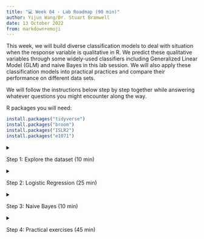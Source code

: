 ```yaml
---
title: "💻 Week 04 - Lab Roadmap (90 min)"
author: Yijun Wang/Dr. Stuart Bramwell
date: 13 October 2022
from: markdown+emoji
---
```


This week, we will build diverse classification models to deal with situation when the response variable is qualitative in R. We predict these qualitative variables through some widely-used classifiers including Generalized Linear Model (GLM) and naive Bayes in this lab session. We will also apply these classification models into practical practices and compare their performance on different data sets.

We will follow the instructions below step by step together while answering whatever questions you might encounter along the way.

R packages you will need:

``` r
install.packages("tidyverse")
install.packages("broom")
install.packages("ISLR2")
install.packages("e1071")
```


<details>

<summary>

Step 1: Explore the dataset (10 min)

</summary>

## Step 1: Explore the dataset


### Step 1.1 Load the Data

Load the `ISLR2` package, which contains a large collection of data sets and functions. We will begin by examining some numerical and graphical summaries of the `Smarket` data, which is part of the `ISLR2` library.

```r
library("ISLR2")
head(Smarket)
```

This data set consists of percentage returns for the S&P 500 stock index over 1250 days, from the beginning of 2001 until the end of 2005. We use the command `names()` to obtain the variable names of this data set:

```r
names(Smarket)
```

How many rows and columns do we have in this dataset?

```r
dim(Smarket)
```

Let's add another column `day` to index the number of days in this dataset:

```r
Smarket$day <- 1:nrow(Smarket)
head(Smarket)
```

 For each date, we have recorded the percentage returns for each of the five previous trading days, `Lag1` through `Lag5`. We have also recorded `Volume` (the number of shares traded on the previous day, in billions), `Today` (the percentage return on the date in question) and `Direction` (whether the market was Up or Down on this date). Our goal is to predict `Direction` (a qualitative response) using the other features.

Let's look at a generic summary of this data and how each pair of variables are related:

```r
summary(Smarket)
```

```r
pairs(Smarket)
```

### Step 1.2 Initial exploratory data analysis

Produce a matrix that contains all of the pairwise correlations among the predictors in a data set:

```r
cor(Smarket[, -9])
```

The function `cor()` can only take quantitative variables. Because the `Direction` variable is qualitative, therefore we exclude it when calculating the correlation matrix.

As one would expect, the correlations between the lag variables and today's returns are close to zero. In other words, there appears to be little correlation between today's returns and previous days' returns. The only substantial correlation is between `Year` and `Volume`. We could explore how Volume changed chronologically.

```r
library(tidyverse)

ggplot(data = Smarket, aes(x = day, y = Volume)) +
    geom_col(fill="#665797") +

    ggtitle("Volume of shares traded over the period of this dataset") +

    xlab("Day") + ylab("Volume (in billion US dollars)") +

    theme_minimal() +
    theme(aspect.ratio = 2/5)
```

By plotting the data, which is ordered chronologically, we see that `Volume` is increasing over time. In other words, the average number of shares traded daily increased from 2001 to 2005.

</details>

<details>

<summary>

Step 2: Logistic Regression (25 min)

</summary>

## Step 2: Logistic Regression

We will still use the `Smarket` data set to fit a Logistic Regression Model to predict `Direction`.

### Step 2.1 Separate some data just for training

Build a training and a testing dataset. In practice we will be interested in our model's performance not on the data that we used to fit the model, but rather on days in the future for which the market's movements are unknown. Therefore, we will first create a training data set corresponding to the observations from 2001 through 2004. We will then create a testing data set of observations from 2005.:

```r

train <- (Smarket$Year < 2005)
Smarket.before.2005 <- Smarket [ train , ]

Smarket.2005 <- Smarket[ Smarket$Year==2005, ]
Direction.2005 <- Smarket$Direction [ Smarket$Year==2005 ]
```


`Smarket$Year < 2005` returns `True` for the values satisfying `<2005` (smaller than 2005) condition in `Year` column in `Smarket` dataset.  The same logic can be applied to `>`, `<=` , `>=`, `==`(equal) or `!=` (not equal). 

To access corresponding rows, we can create a vector (`train`) and put it in open brackets to make it more readable and reusable, or we can explicitly specify in the open brackets.

Using `Smarket[ Smarket$Year==2005,]` gives all the rows satisfying this condition with all columns. The same logic can be applied to `<` , `>`, `<=` , `>=` or `!=` (not equal).

`Smarket$Direction [ Smarket$Year==2005 ]` tells the `direction` values corresponding to the rows equal to 2005 in the `year` column are requested. 

Thus, we can construct a training data set named Smarket.before.2005, and a testing data set named Smarket.2005.



**How many observations we have in the <mark>training set</mark> (< 2005)?**

```r
nrow(Smarket.before.2005)
```

**What about the <mark>test set</mark> (2005)?**

```r
nrow(Smarket.2005)
```


### Step 2.2 Fit a logistic regression model

Fit a Logistic Regression Model in order to predict `Direction` using `Lag1` through `Lag5` and `Volume` based on training data set:

```r
glm.fits <- 
    glm(Direction ~ Lag1 + Lag2 + Lag3 + Lag4 + Lag5 + Volume, 
        data = Smarket.before.2005, family = binomial)
```

The generalized linear model syntax of the `glm()` function is similar to that of `lm()`, except that we must pass in the argument `family = binomial` in order to tell R to run a logistic regression rather than some other type of generalized linear model.

We now fit a logistic regression model using only the subset of the observations that correspond to dates before 2005, using the `subset` argument.

### Step 2.3 Inspect the model

Have a look at p-values of this Logistic Regression Model:

```r
library(broom)

tidy(glm.fits)
```

The smallest p-value here is associated with `Lag1`. The negative coefficient for this predictor suggests that if the market had a positive return yesterday, then it is less likely to go up today. However, at a value of 0.295, the p-value is still relatively large, and so there is no clear evidence of a real association between `Lag1` and `Direction`. So do other predictors.

### Step 2.4 Make predictions about the future (2005)

Obtain predicted probabilities of the stock market going up for each of the days in our testing data set, that is, for the days in 2005:

```r
glm.probs <- predict(glm.fits, Smarket.2005, type = "response") 
glm.probs[1:10]   
```

The `predict()` function can be used to predict the probability that the market will go up, given values of the predictors. The `type = "response"` option tells R to output probabilities of the form `P(Y = 1|X)`, as opposed to other information such as the logit. If no data set is supplied to the `predict()` function, then the probabilities are computed for the training data set that was used to fit the logistic regression model. Here we have printed only the first ten probabilities.

```r
contrasts(Smarket$Direction)
```

We know that these values correspond to the probability of the market going up, rather than down, because the `contrasts()` function indicates that R has created a dummy variable with a `1` for `Up`.

In order to make a prediction as to whether the market will go up or down on a particular day, we must convert these predicted probabilities into class labels, `Up` or `Down`. The following commands create a vector of class predictions based on whether the predicted probability of a market increase is greater than or less than `0.5`.

```r
glm.pred <- rep("Down", 252)
glm.pred[glm.probs > .5] <- "Up"
```

The first command creates a vector of 252 `Down` elements. The second line transforms to `Up` all of the elements for which the predicted probability of a market increase exceeds 0.5.

### Step 2.5 Create a confusion matrix

Construct confusion matrix in order to determine how many observations in testing data set were correctly or incorrectly classified.

```r
table(glm.pred, Direction.2005)    
```

Given the predictions, the `table()` function can be used to produce a confusion matrix in order to determine how many observations were correctly or incorrectly classified.

### Step 2.6 What is the error in the test set?

Calculate the test set error rate:

```r
mean(glm.pred == Direction.2005)
```

```r
mean(glm.pred != Direction.2005)
```

The `!=` notation means not equal to, and so the last command computes the test set error rate. The results are rather disappointing: the test error rate is 52%, which is worse than random guessing! Of course this result is not all that surprising, given that one would not generally expect to be able to use previous days' returns to predict future market performance.

### Step 2.7 Can we find a better combination of features?

Remove the variables that appear not to be helpful in predicting `Direction` and fit a new Logistic Regression model. We recall that the logistic regression model had very underwhelming p-values associated with all of the predictors, and that the smallest p-value, though not very small, corresponded to `Lag1`. Perhaps by removing the variables that appear not to be helpful in predicting `Direction`, we can obtain a more effective model. After all, using predictors that have no relationship with the response tends to cause a deterioration in the test error rate (since such predictors cause an increase in variance without a corresponding decrease in bias), and so removing such predictors may in turn yield an improvement.

```r
glm.fits <- glm(Direction ~ Lag1 + Lag2, 
                data = Smarket.before.2005, family = binomial)
summary(glm.fits)
```

```r
glm.probs <- predict(glm.fits, Smarket.2005, type = "response")
glm.pred <- rep("Down", 252)
glm.pred[glm.probs > .5] <- "Up"
table(glm.pred , Direction.2005)
```

```r
mean(glm.pred == Direction.2005)
```

Check proportion:

```r
106 / (106 + 76)
```

Above we have refit the logistic regression using just `Lag1` and `Lag2`, which seemed to have the highest predictive power in the original logistic regression model.

Now the results appear to be a little better: 56% of the daily movements have been correctly predicted. It is worth noting that in this case, a much simpler strategy of predicting that the market will increase every day will also be correct 56% of the time! Hence, in terms of overall error rate, the logistic regression method is no better than the naive approach However, the confusion matrix shows that on days when logistic regression predicts an increase in the market, it has a 58% accuracy rate. This suggests a possible trading strategy of buying on days when the model predicts an increasing market, and avoiding trades on days when a decrease is predicted. Of course one would need to investigate more carefully whether this small improvement was real or just due to random chance.

Suppose that we want to predict the returns associated with particular values of Lag1 and Lag2. In particular, we want to predict Direction on a day when Lag1 and Lag2 equal 1.2 and 1.1, respectively, and on a day when they equal 1.5 and −0.8. We do this using the predict() function.

```r
predict(glm.fits, 
        newdata = data.frame (Lag1 = c(1.2, 1.5), Lag2 = c(1.1, -0.8)), 
        type = "response")
```

### Step 2.8 Logistic regression siblings

In this lab we used the `glm()` function with `family = binomial` to perform logistic regression. Other choices for the `family` argument can be used to fit other types of GLMs. For instance, `family = Gamma` fits a gamma regression model. You can alwarys use the following command to explore more about `family` argument and possible choices.

```r
?glm()
```

</details>

<details>

<summary>

Step 3: Naive Bayes (10 min)

</summary>

## Step 3: Naive Bayes

The `Smarket` data set will still be utilised to fit a naive Bayes classifier to predict `Direction`.

### Step 3.1 Let's fit a Naive Bayes model

Fit a naive Bayes model to predict `Direction` using `Lag1` and `Lag2`:

```r
library(e1071)
nb.fit <- naiveBayes (Direction ~ Lag1 + Lag2, data = Smarket, subset = train)
nb.fit
```

Naive Bayes is implemented in R using the `naiveBayes()` function, which is part of the `e1071` library. By default, this implementation of the naive Bayes classifier models each quantitative feature using a Gaussian distribution. However, a kernel density method can also be used to estimate the distributions.

The output contains the estimated mean and standard deviation for each variable in each class. For example, the mean for Lag1 is 0.0428 for Direction=Down, and the standard deviation is 1.23. We can easily verify this:

```r
mean(Smarket$Lag1[train][Smarket$Direction[train] == "Down"])
```

```r
sd(Smarket$Lag1[train][Smarket$Direction[train] == "Down"])
```

### Step 3.2 Predict the test set

Predict `Direction` in testing data set:

```r
nb.class <- predict(nb.fit, Smarket.2005)
table(nb.class, Direction.2005)
```

```r
mean(nb.class == Direction.2005)
```

The `predict()` function is straightforward. From the confusion matrix, Naive Bayes performs very well on this data, with accurate predictions over 59% of the time. This is better than Logistic Regression Model.

The `predict()` function can also generate estimates of the probability that each observation belongs to a particular class.

```r
nb.preds <- predict(nb.fit, Smarket.2005, type = "raw")
nb.preds[1:5, ]
```

</details>

<details>

<summary>

Step 4: Practical exercises (45 min)

</summary>

## Step 4: Practical exercises (in pairs)

So far, we have learnt to fit some kinds of classification models in R. In this practical case, we will continue to use the data set `Auto`. Make sure that the missing values have been removed from the data.

Six questions are listed below. In this part, you will develop a model to predict whether a given car gets high or low gas mileage based on the `Auto` data set.

🎯 **Questions**

1.  Create a binary variable, `mpg01`, that contains a 1 if `mpg` contains a value above its median, and a 0 if `mpg` contains a value below its median. You can compute the median using the `median()` function. Note you may find it helpful to use the `data.frame()` function to create a single data set containing both `mpg01` and the other `Auto` variables.

2.  Explore the data graphically in order to investigate the association between `mpg01` and the other features. Which of the other features seem most likely to be useful in predicting `mpg01`? Scatterplots and boxplots may be useful tools to answer this question. Describe your findings.

3.  Split the data into a training set and a test set. Train set contains observations before 1979. Test set contains the rest of the observations.

4.  Perform logistic regression on the training data in order to predict `mpg01` using the variables that seemed most associated with `mpg01` in question 2. What is the test error of the model obtained?

5.  Perform naive Bayes on the training data in order to predict `mpg01` using the variables that seemed most associated with `mpg01` in question 2. What is the test error of the model obtained?

6.  Which of these two methods appears to provide the best results on this data? Justify your choice.

</details>
